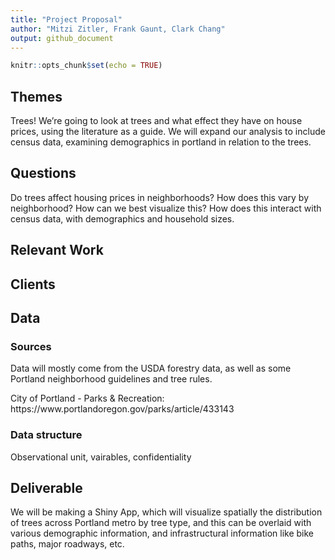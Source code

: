 ```yaml
---
title: "Project Proposal"
author: "Mitzi Zitler, Frank Gaunt, Clark Chang"
output: github_document
---
```


```r
knitr::opts_chunk$set(echo = TRUE)
```


## Themes
Trees! We're going to look at trees and what effect they have on house prices, using the literature as a guide. We will expand our analysis to include census data, examining demographics in portland in relation to the trees.

## Questions
Do trees affect housing prices in neighborhoods? How does this vary by neighborhood? How can we best visualize this? How does this interact with census data, with demographics and household sizes.

## Relevant Work

## Clients

## Data

### Sources

Data will mostly come from the USDA forestry data, as well as some Portland neighborhood guidelines and tree rules.

City of Portland - Parks & Recreation: https://www.portlandoregon.gov/parks/article/433143


### Data structure
Observational unit, vairables, confidentiality


## Deliverable
We will be making a Shiny App, which will visualize spatially the distribution of trees across Portland metro by tree type, and this can be overlaid with various demographic information, and infrastructural information like bike paths, major roadways, etc.